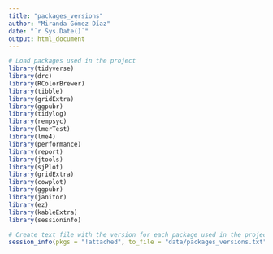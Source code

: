 ```yaml
---
title: "packages_versions"
author: "Miranda Gómez Díaz"
date: "`r Sys.Date()`"
output: html_document
---
```


```r
# Load packages used in the project
library(tidyverse)
library(drc)
library(RColorBrewer)
library(tibble)
library(gridExtra)
library(ggpubr)
library(tidylog)
library(rempsyc)
library(lmerTest)
library(lme4)
library(performance)
library(report)
library(jtools)
library(sjPlot)
library(gridExtra)
library(cowplot)
library(ggpubr)
library(janitor)
library(ez)
library(kableExtra)
library(sessioninfo)
```

```r
# Create text file with the version for each package used in the project
session_info(pkgs = "!attached", to_file = "data/packages_versions.txt")
```

